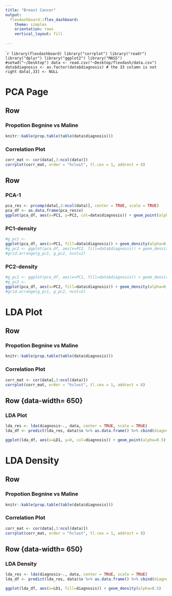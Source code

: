 ```yaml
---
title: "Breast Cancer"
output: 
  flexdashboard::flex_dashboard:
    theme: simplex
    orientation: rows
    vertical_layout: fill
    
---
```


````r
library(flexdashboard)
library("corrplot")
library("readr")
library("dplyr")
library("ggplot2")
library("MASS")
#setwd("~/Desktop")
data <- read.csv("~Desktop/flexdash/data.csv")
data$diagnosis <- as.factor(data$diagnosis)
# the 33 column is not right
data[,33] <- NULL
```

PCA Page
=======================================================================

Row 
-----------------------------------------------------------------------

### Propotion Begnine vs Maline

```r
knitr::kable(prop.table(table(data$diagnosis)))
```

### Correlation Plot

```r
corr_mat <- cor(data[,3:ncol(data)])
corrplot(corr_mat, order = "hclust", tl.cex = 1, addrect = 8)
```


Row {.tabset}
-----------------------------------------------------------------------



### PCA-1

```r
pca_res <- prcomp(data[,3:ncol(data)], center = TRUE, scale = TRUE)
pca_df <- as.data.frame(pca_res$x)
ggplot(pca_df, aes(x=PC1, y=PC2, col=data$diagnosis)) + geom_point(alpha=0.5)
```

### PC1-density
```r
#g_pc1 <- 
ggplot(pca_df, aes(x=PC1, fill=data$diagnosis)) + geom_density(alpha=0.25)  
#g_pc2 <- ggplot(pca_df, aes(x=PC2, fill=data$diagnosis)) + geom_density(alpha=0.25)  
#grid.arrange(g_pc1, g_pc2, ncol=2)
```

### PC2-density
```r
#g_pc1 <- ggplot(pca_df, aes(x=PC1, fill=data$diagnosis)) + geom_density(alpha=0.25)  
#g_pc2 <- 
ggplot(pca_df, aes(x=PC2, fill=data$diagnosis)) + geom_density(alpha=0.25)  
#grid.arrange(g_pc1, g_pc2, ncol=2)
```


LDA Plot {data-navmenu=LDA}
=========================================================================

Row {data-width=350}
-----------------------------------------------------------------------

### Propotion Begnine vs Maline

```r
knitr::kable(prop.table(table(data$diagnosis)))
```

### Correlation Plot

```r
corr_mat <- cor(data[,3:ncol(data)])
corrplot(corr_mat, order = "hclust", tl.cex = 1, addrect = 8)
```

Row {data-width= 650}
-------------------------------------------------------------------------

### LDA Plot
```r
lda_res <- lda(diagnosis~., data, center = TRUE, scale = TRUE) 
lda_df <- predict(lda_res, data)$x %>% as.data.frame() %>% cbind(diagnosis=data$diagnosis)

ggplot(lda_df, aes(x=LD1, y=0, col=diagnosis)) + geom_point(alpha=0.5)
```

LDA Density {data-navmenu=LDA}
=========================================================================

Row {data-width=350}
-----------------------------------------------------------------------

### Propotion Begnine vs Maline

```r
knitr::kable(prop.table(table(data$diagnosis)))
```

### Correlation Plot

```r
corr_mat <- cor(data[,3:ncol(data)])
corrplot(corr_mat, order = "hclust", tl.cex = 1, addrect = 8)
```

Row {data-width= 650}
-------------------------------------------------------------------------

### LDA Density
```r
lda_res <- lda(diagnosis~., data, center = TRUE, scale = TRUE) 
lda_df <- predict(lda_res, data)$x %>% as.data.frame() %>% cbind(diagnosis=data$diagnosis)

ggplot(lda_df, aes(x=LD1, fill=diagnosis)) + geom_density(alpha=0.5)
```
